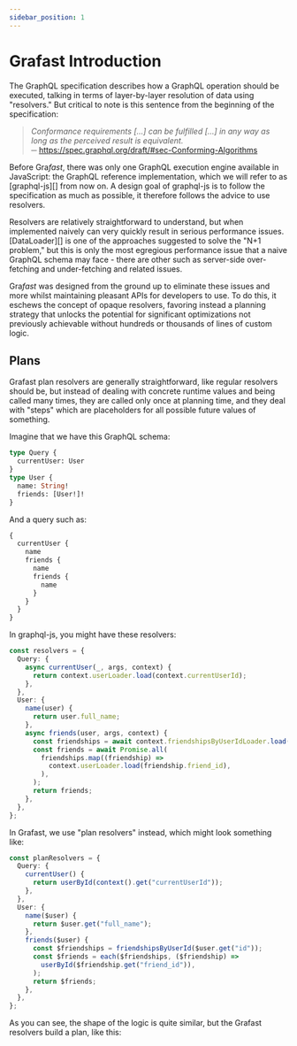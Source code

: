 ```yaml
---
sidebar_position: 1
---
```




# Grafast Introduction

The GraphQL specification describes how a GraphQL operation should be executed,
talking in terms of layer-by-layer resolution of data using "resolvers." But
critical to note is this sentence from the beginning of the specification:

> _Conformance requirements [...] can be fulfilled [...] in any way as long as
> the perceived result is equivalent._  
> ─ https://spec.graphql.org/draft/#sec-Conforming-Algorithms

Before Gra*fast*, there was only one GraphQL execution engine available in
JavaScript: the GraphQL reference implementation, which we will refer to as
[graphql-js][] from now on. A design goal of graphql-js is to follow the
specification as much as possible, it therefore follows the advice to use
resolvers.

Resolvers are relatively straightforward to understand, but when implemented
naively can very quickly result in serious performance issues. [DataLoader][] is
one of the approaches suggested to solve the "N+1 problem," but this is only the
most egregious performance issue that a naive GraphQL schema may face - there
are other such as server-side over-fetching and under-fetching and related
issues.

Gra*fast* was designed from the ground up to eliminate these issues and more
whilst maintaining pleasant APIs for developers to use. To do this, it eschews
the concept of opaque resolvers, favoring instead a planning strategy that
unlocks the potential for significant optimizations not previously achievable
without hundreds or thousands of lines of custom logic.

## Plans

Grafast plan resolvers are generally straightforward, like regular resolvers
should be, but instead of dealing with concrete runtime values and being called
many times, they are called only once at planning time, and they deal with
"steps" which are placeholders for all possible future values of something.

Imagine that we have this GraphQL schema:

```graphql
type Query {
  currentUser: User
}
type User {
  name: String!
  friends: [User!]!
}
```

And a query such as:

```graphql
{
  currentUser {
    name
    friends {
      name
      friends {
        name
      }
    }
  }
}
```

In graphql-js, you might have these resolvers:

```ts
const resolvers = {
  Query: {
    async currentUser(_, args, context) {
      return context.userLoader.load(context.currentUserId);
    },
  },
  User: {
    name(user) {
      return user.full_name;
    },
    async friends(user, args, context) {
      const friendships = await context.friendshipsByUserIdLoader.load(user.id);
      const friends = await Promise.all(
        friendships.map((friendship) =>
          context.userLoader.load(friendship.friend_id),
        ),
      );
      return friends;
    },
  },
};
```

In Grafast, we use "plan resolvers" instead, which might look something like:

```ts
const planResolvers = {
  Query: {
    currentUser() {
      return userById(context().get("currentUserId"));
    },
  },
  User: {
    name($user) {
      return $user.get("full_name");
    },
    friends($user) {
      const $friendships = friendshipsByUserId($user.get("id"));
      const $friends = each($friendships, ($friendship) =>
        userById($friendship.get("friend_id")),
      );
      return $friends;
    },
  },
};
```

As you can see, the shape of the logic is quite similar, but the Grafast
resolvers build a plan, like this:

<Mermaid chart={mermaidPlan}/>
